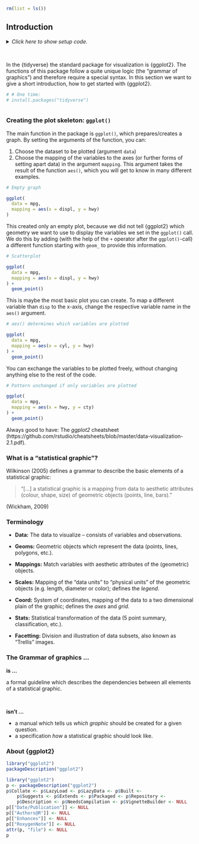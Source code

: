 ```r
rm(list = ls())
```


## Introduction

<details><summary>*Click here to show setup code.*</summary>
```r
### Basics for visualisation in R using {ggplot2}

```
```r
library(tidyverse)
```
</details>

<br>

In the {tidyverse} the standard package for visualization is {ggplot2}.
The functions of this package follow a quite unique logic (the "grammar of graphics") and therefore require a special syntax.
In this section we want to give a short introduction, how to get started with {ggplot2}.

```r
# # One time:
# install.packages("tidyverse")
```
```r

```

### Creating the plot skeleton: `ggplot()`

The main function in the package is `ggplot()`, which prepares/creates a graph.
By setting the arguments of the function, you can:

1. Choose the dataset to be plotted (argument `data`)
2. Choose the mapping of the variables to the axes (or further forms of setting apart data) in the argument `mapping`. 
  This argument takes the result of the function `aes()`, which you will get to know in many different examples.


```r
# Empty graph
```
```r
ggplot(
  data = mpg,
  mapping = aes(x = displ, y = hwy)
)
```

This created only an empty plot, because we did not tell {ggplot2} which geometry we want to use to display the variables we set in the `ggplot()` call.
We do this by adding (with the help of the `+` operator after the `ggplot()`-call) a different function starting with `geom_` to provide this information.

```r
# Scatterplot
```
```r
ggplot(
  data = mpg,
  mapping = aes(x = displ, y = hwy)
) +
  geom_point()
```

This is maybe the most basic plot you can create.
To map a different variable than `disp` to the x-axis, change the respective variable name in the `aes()` argument.

```r
# aes() determines which variables are plotted
```
```r
ggplot(
  data = mpg,
  mapping = aes(x = cyl, y = hwy)
) +
  geom_point()
```

You can exchange the variables to be plotted freely, without changing anything else to the rest of the code.

```r
# Pattern unchanged if only variables are plotted
```
```r
ggplot(
  data = mpg,
  mapping = aes(x = hwy, y = cty)
) +
  geom_point()
```

Always good to have: The *ggplot2* cheatsheet (https://github.com/rstudio/cheatsheets/blob/master/data-visualization-2.1.pdf).

### What is a "statistical graphic"?

Wilkinson (2005) defines a grammar to describe the basic elements of a
statistical graphic:

> "[...] a statistical graphic is a mapping from data to
> aesthetic attributes (colour, shape, size) of geometric objects
> (points, line, bars)."

\hfill (Wickham, 2009)

### Terminology

- **Data:** The data to visualize -- consists of variables and observations.

- **Geoms:** Geometric objects which represent the data (points, lines, polygons, etc.).

- **Mappings:** Match variables with aesthetic attributes of the (geometric) objects.

- **Scales:** Mapping of the "data units" to "physical units" of the geometric objects (e.g. length, diameter or color); defines the _legend_.

- **Coord:** System of coordinates, mapping of the data to a two dimensional plain of the graphic; defines the _axes_ and _grid_.

- **Stats:** Statistical transformation of the data (5 point summary, classification, etc.).

- **Facetting:** Division and illustration of data subsets, also known as "Trellis" images.

### The Grammar of graphics ...

**is ...**

a formal guideline which describes the dependencies between all elements of a
  statistical graphic.

<br>

**isn't ...**

- a manual which tells us _which graphic_ should be created for a given question.
- a specification _how_ a statistical graphic should look like.

### About {ggplot2}

```r
library("ggplot2")
packageDescription("ggplot2")
```


```r
library("ggplot2")
p <- packageDescription("ggplot2")
p$Collate <- p$LazyLoad <- p$LazyData <- p$Built <-
    p$Suggests <- p$Extends <- p$Packaged <- p$Repository <-
    p$Description <- p$NeedsCompilation <- p$VignetteBuilder <- NULL
p[["Date/Publication"]] <- NULL
p[["Authors@R"]] <- NULL
p[["Enhances"]] <- NULL
p[["RoxygenNote"]] <- NULL
attr(p, "file") <- NULL
p
```
